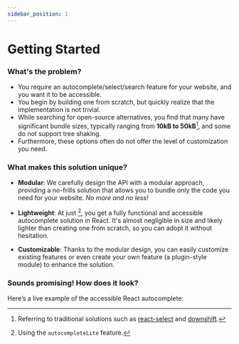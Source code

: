 ```yaml
---
sidebar_position: 1
---
```



# Getting Started

### What's the problem?

- You require an autocomplete/select/search feature for your website, and you want it to be accessible.
- You begin by building one from scratch, but quickly realize that the implementation is not trivial.
- While searching for open-source alternatives, you find that many have significant bundle sizes, typically ranging from **10kB to 50kB**[^1], and some do not support tree shaking.
- Furthermore, these options often do not offer the level of customization you need.

### What makes this solution unique?

- **Modular**: We carefully design the API with a modular approach, providing a no-frills solution that allows you to bundle only the code you need for your website. _No more and no less!_

- **Lightweight**: At just <BundleLink/>[^2], you get a fully functional and accessible autocomplete solution in React. It's almost negligible in size and likely lighter than creating one from scratch, so you can adopt it without hesitation.

- **Customizable**: Thanks to the modular design, you can easily customize existing features or even create your own feature (a plugin-style module) to enhance the solution.

### Sounds promising! How does it look?

Here’s a live example of the <BundleLink/> accessible React autocomplete:

<Intro />

[^1]: Referring to traditional solutions such as [react-select](https://bundlephobia.com/package/react-select) and [downshift](https://bundlephobia.com/package/downshift).

[^2]: Using the `autocompleteLite` feature.
